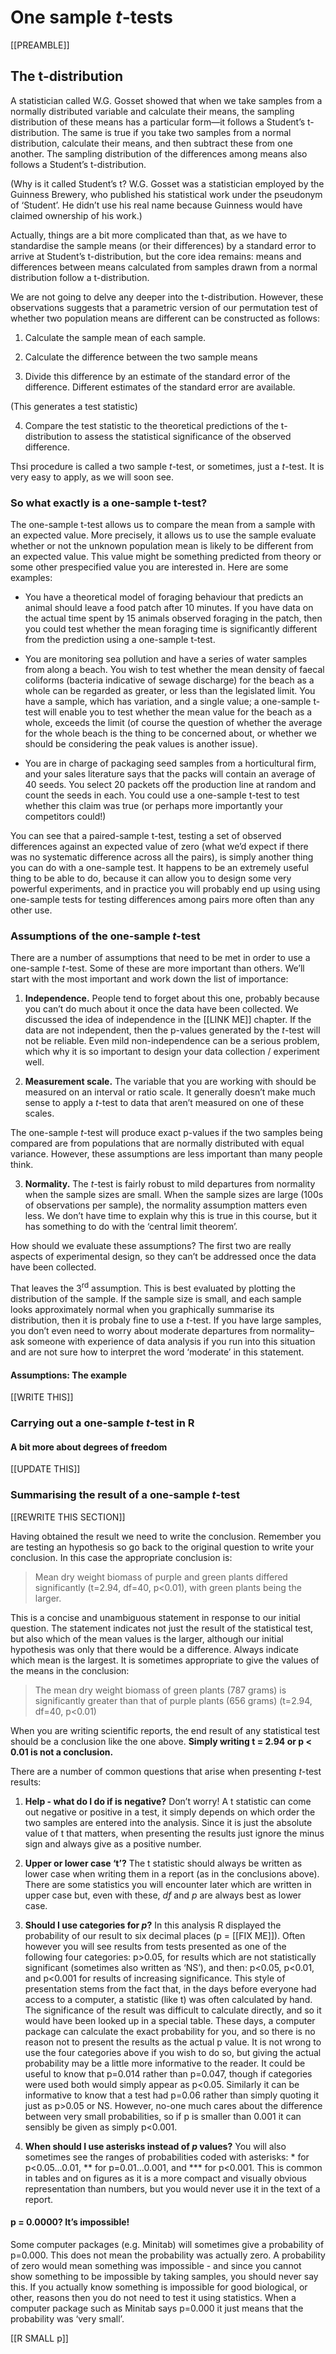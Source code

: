 # One sample *t*-tests

[[PREAMBLE]]

## The t-distribution

A statistician called W.G. Gosset showed that when we take samples from a normally distributed variable and calculate their means, the sampling distribution of these means has a particular form---it follows a Student's t-distribution. The same is true if you take two samples from a normal distribution, calculate their means, and then subtract these from one another. The sampling distribution of the differences among means also follows a Student's t-distribution.

(Why is it called Student's t? W.G. Gosset was a statistician employed by the Guinness Brewery, who published his statistical work under the pseudonym of 'Student'. He didn't use his real name because Guinness would have claimed ownership of his work.)

Actually, things are a bit more complicated than that, as we have to standardise the sample means (or their differences) by a standard error to arrive at Student's t-distribution, but the core idea remains: means and differences between means calculated from samples drawn from a normal distribution follow a t-distribution.

We are not going to delve any deeper into the t-distribution. However, these observations suggests that a parametric version of our permutation test of whether two population means are different can be constructed as follows:

1. Calculate the sample mean of each sample.

2. Calculate the difference between the two sample means

3. Divide this difference by an estimate of the standard error of the difference. Different estimates of the standard error are available.

(This generates a test statistic)

4. Compare the test statistic to the theoretical predictions of the t-distribution to assess the statistical significance of the observed difference.

Thsi procedure is called a two sample *t*-test, or sometimes, just a *t*-test. It is very easy to apply, as we will soon see.

### So what exactly is a one-sample t-test?

The one-sample t-test allows us to compare the mean from a sample with an expected value. More precisely, it allows us to use the sample evaluate whether or not the unknown population mean is likely to be different from an expected value. This value might be something predicted from theory or some other prespecified value you are interested in. Here are some examples:

-   You have a theoretical model of foraging behaviour that predicts an animal should leave a food patch after 10 minutes. If you have data on the actual time spent by 15 animals observed foraging in the patch, then you could test whether the mean foraging time is significantly different from the prediction using a one-sample t-test.

-   You are monitoring sea pollution and have a series of water samples from along a beach. You wish to test whether the mean density of faecal coliforms (bacteria indicative of sewage discharge) for the beach as a whole can be regarded as greater, or less than the legislated limit. You have a sample, which has variation, and a single value; a one-sample t-test will enable you to test whether the mean value for the beach as a whole, exceeds the limit (of course the question of whether the average for the whole beach is the thing to be concerned about, or whether we should be considering the peak values is another issue).

-   You are in charge of packaging seed samples from a horticultural firm, and your sales literature says that the packs will contain an average of 40 seeds. You select 20 packets off the production line at random and count the seeds in each. You could use a one-sample t-test to test whether this claim was true (or perhaps more importantly your competitors could!)

You can see that a paired-sample t-test, testing a set of observed differences against an expected value of zero (what we’d expect if there was no systematic difference across all the pairs), is simply another thing you can do with a one-sample test. It happens to be an extremely useful thing to be able to do, because it can allow you to design some very powerful experiments, and in practice you will probably end up using using one-sample tests for testing differences among pairs more often than any other use.

### Assumptions of the one-sample *t*-test

There are a number of assumptions that need to be met in order to use a one-sample *t*-test. Some of these are more important than others. We'll start with the most important and work down the list of importance:

1. **Independence.** People tend to forget about this one, probably because you can't do much about it once the data have been collected. We discussed the idea of independence in the [[LINK ME]] chapter. If the data are not independent, then the p-values generated by the *t*-test will not be reliable. Even mild non-independence can be a serious problem, which why it is so important to design your data collection / experiment well.

2. **Measurement scale.** The variable that you are working with should be measured on an interval or ratio scale. It generally doesn't make much sense to apply a *t*-test to data that aren't measured on one of these scales. 

The one-sample *t*-test will produce exact p-values if the two samples being compared are from populations that are normally distributed with equal variance. However, these assumptions are less important than many people think.

3. **Normality.** The *t*-test is fairly robust to mild departures from normality when the sample sizes are small. When the sample sizes are large (100s of observations per sample), the normality assumption matters even less. We don't have time to explain why this is true in this course, but it has something to do with the 'central limit theorem'.

How should we evaluate these assumptions? The first two are really aspects of experimental design, so they can't be addressed once the data have been collected. 

That leaves the 3^rd^ assumption. This is best evaluated by plotting the distribution of the sample. If the sample size is small, and each sample looks approximately normal when you graphically summarise its distribution, then it is probaly fine to use a *t*-test. If you have large samples, you don't even need to worry about moderate departures from normality--ask someone with experience of data analysis if you run into this situation and are not sure how to interpret the word 'moderate' in this statement.

#### Assumptions: The example

[[WRITE THIS]]

### Carrying out a one-sample *t*-test in R

<div class="advanced-box">
#### A bit more about degrees of freedom
<div class="box-text">

[[UPDATE THIS]]

</div>
</div>

### Summarising the result of a one-sample *t*-test

[[REWRITE THIS SECTION]]

Having obtained the result we need to write the conclusion. Remember you are testing an hypothesis so go back to the original question to write your conclusion. In this case the appropriate conclusion is:

> Mean dry weight biomass of purple and green plants differed significantly (t=2.94, df=40, p<0.01), with green plants being the larger.

This is a concise and unambiguous statement in response to our initial question. The statement indicates not just the result of the statistical test, but also which of the mean values is the larger, although our initial hypothesis was only that there would be a difference. Always indicate which mean is the largest. It is sometimes appropriate to give the values of the means in the conclusion:

> The mean dry weight biomass of green plants (787 grams) is significantly greater than that of purple plants (656 grams) (t=2.94, df=40, p<0.01)

When you are writing scientific reports, the end result of any statistical test should be a conclusion like the one above. **Simply writing t = 2.94 or p < 0.01 is not a conclusion.**

There are a number of common questions that arise when presenting *t*-test results:

1.  **Help - what do I do if is negative?** Don’t worry! A t statistic can come out negative or positive in a test, it simply depends on which order the two samples are entered into the analysis. Since it is just the absolute value of t that matters, when presenting the results just ignore the minus sign and always give as a positive number.

2.  **Upper or lower case 't'?** The t statistic should always be written as lower case when writing them in a report (as in the conclusions above). There are some statistics you will encounter later which are written in upper case but, even with these, $df$ and $p$ are always best as lower case.

3.  **Should I use categories for $p$?** In this analysis R displayed the probability of our result to six decimal places (p = [[FIX ME]]). Often however you will see results from tests presented as one of the following four categories: p>0.05, for results which are not statistically significant (sometimes also written as ‘NS’), and then: p<0.05, p<0.01, and p<0.001 for results of increasing significance. This style of presentation stems from the fact that, in the days before everyone had access to a computer, a statistic (like t) was often calculated by hand. The significance of the result was difficult to calculate directly, and so it would have been looked up in a special table. These days, a computer package can calculate the exact probability for you, and so there is no reason not to present the results as the actual p value. It is not wrong to use the four categories above if you wish to do so, but giving the actual probability may be a little more informative to the reader. It could be useful to know that p=0.014 rather than p=0.047, though if categories were used both would simply appear as p<0.05. Similarly it can be informative to know that a test had p=0.06 rather than simply quoting it just as p>0.05 or NS. However, no-one much cares about the difference between very small probabilities, so if p is smaller than 0.001 it can sensibly be given as simply p<0.001.

4.  **When should I use asterisks instead of $p$ values?** You will also sometimes see the ranges of probabilities coded with asterisks: * for p<0.05...0.01, ** for p=0.01...0.001, and *** for p<0.001. This is common in tables and on figures as it is a more compact and visually obvious representation than numbers, but you would never use it in the text of a report.

<div class="warning-box">
#### p = 0.0000? It’s impossible! 
<div class="box-text">
Some computer packages (e.g. Minitab) will sometimes give a probability of p=0.000. This does not mean the probability was actually zero. A probability of zero would mean something was impossible - and since you cannot show something to be impossible by taking samples, you should never say this. If you actually know something is impossible for good biological, or other, reasons then you do not need to test it using statistics. When a computer package such as Minitab says p=0.000 it just means that the probability was 'very small'.

[[R SMALL p]]
</div>
</div>
